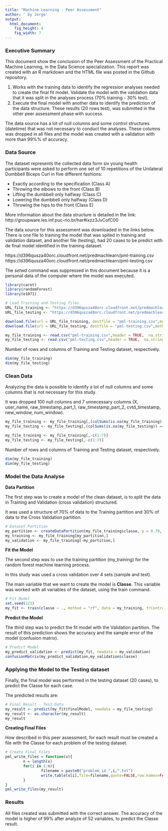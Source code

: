 ```yaml
---
title: "Machine Learning - Peer Assessment"
author: ' by Jorge'
output:
  html_document:
    fig_height: 4
    fig_width: 7
---
```


### Executive Summary

This document show the conclusion of the Peer Assessment of the Practical Machine Learning, in the Data Science specialization. This report was created with an R markdown and the HTML file was posted in the Github repository.

1. Works with the training data to identify the regression analyses needed to create the final fit model. Validate the model with the validation data that it was split in the analyses process (70% training - 30% test).
2. Execute the final model with another data to identify the prediction of the data structure. These results (20 rows test), was submitted in the other peer assessment phase with success.

The data source has a lot of null columns and some control structures (datetime) that was not necessary to conduct the analyses. These columns was dropped in all files and the model was created with a validation with more than 99%% of accuracy.

### Data Source

The dataset represents the collected data form six young health participants were asked to perform one set of 10 repetitions of the Unilateral Dumbbell Biceps Curl in five different fashions: 

- Exactly according to the specification (Class A)
- Throwing the elbows to the front (Class B)
- Lifting the dumbbell only halfway (Class C)
- Lowering the dumbbell only halfway (Class D)
- Throwing the hips to the front (Class E)

More information about the data structure is detailed in the link: http://groupware.les.inf.puc-rio.br/har#ixzz3JvCofC00

The data source for this assessment was downloaded in the links below. There is one file to training the model that was spited in training and validation dataset, and another file (testing), had 20 cases to be predict with de final model identified in the training dataset.

https://d396qusza40orc.cloudfront.net/predmachlearn/pml-training.csv
https://d396qusza40orc.cloudfront.net/predmachlearn/pml-testing.csv

The *setwd* command was suppressed in this document because it is a personal data of the computer where the model was executed.

```r
library(caret)
library(randomForest)
library(e1071)

# Load Training and Testing files
URL_file_training <- "https://d396qusza40orc.cloudfront.net/predmachlearn/pml-training.csv"
URL_file_testing <- "https://d396qusza40orc.cloudfront.net/predmachlearn/pml-testing.csv"

download.file(url = URL_file_training, destfile = "pml-training.csv",method = "curl")
download.file(url = URL_file_testing, destfile = "pml-testing.csv",method = "curl")

my_file_training <- read.csv("pml-training.csv",header = TRUE,  na.strings = c("NA",""))
my_file_testing <- read.csv("pml-testing.csv",header = TRUE,  na.strings = c("NA",""))
```

Number of rows and columns of Training and Testing dataset, respectively.

```r
dim(my_file_training)
dim(my_file_testing)
```

### Clean Data

Analyzing the data is possible to identify a lot of null columns and some columns that is not necessary for this study.

It was dropped 100 null columns and 7 unnecessary columns (X, user_name, raw_timestamp_part_1, raw_timestamp_part_2, cvtd_timestamp, new_window, num_window).

```r
my_file_training <- my_file_training[,(colSums(is.na(my_file_training)) == 0)]
my_file_testing <- my_file_testing[,(colSums(is.na(my_file_testing)) == 0)]

my_file_training <- my_file_training[,-c(1:7)]
my_file_testing <- my_file_testing[,-c(1:7)]
```

Number of rows and columns of Training and Testing dataset, respectively.

```r
dim(my_file_training)
dim(my_file_testing)
```

### Model the Data Analyse

**Data Partition**

The first step was to create a model of the clean dataset, is to split the data in Training and Validation (cross validation) structured.

It was used a structure of 70% of data to the Training partition and 30% of data to the Cross Validation partition.

```r
# Dataset Partition
my_partition <- createDataPartition(my_file_training$classe, p = 0.70, list = FALSE)
my_training <- my_file_training[my_partition,]
my_validation <- my_file_training[-my_partition,]
```

**Fit the Model**

The second step was to use the training partition (my_training) for the random forest machine learning process.

In this study was used a cross validation over 4 sets (sample and test).

The main variable that we want to create the model is **Classe**. This variable was worked with all variables of the dataset, using the train command.

```r
# Fit Model
set.seed(123)
my_fit <- train(classe ~ ., method = "rf", data = my_training, trControl = trainControl(method = "cv", number = 4))
```

**Predict the Model**

The third step was to predict the fit model with the Validation partition.
The result of this prediction shows the accuracy and the sample error of the model (confusion matrix).

```r
# Predict Model
my_predict_validation <- predict(my_fit, newdata = my_validation)
confusionMatrix(my_predict_validation,my_validation$classe)
```

### Applying the Model to the Testing dataset

Finally, the final model was performed in the testing dataset (20 cases), to predict the Classe for each case.

The predicted results are:

```r
# Final Result - Test Data
my_result <- predict(my_fit$finalModel, newdata = my_file_testing)
my_result <- as.character(my_result)
my_result
```

**Creating Final Files**

How described in this peer assessment, for each result must be created a file with the Classe for each problem of the testing dataset.

```r
# Create Final Files
pml_write_files = function(x){
        n = length(x)
        for(i in 1:n){
                filename = paste0("problem_id_",i,".txt")
                write.table(x[i],file=filename,quote=FALSE,row.names=FALSE,col.names=FALSE)
        }
}
pml_write_files(my_result)
```

### Results

All files created was submitted with the correct answer.
The accuracy of the model is higher of 99% after analyze of 52 variables, to predict the Classe result.